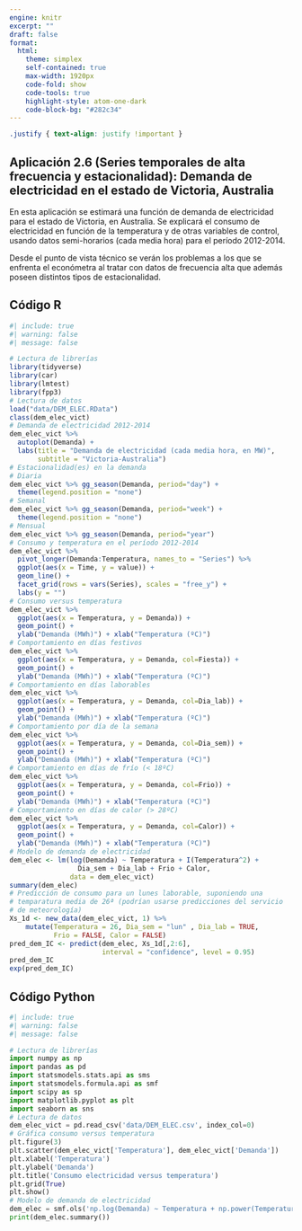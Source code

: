 ```yaml
---
engine: knitr
excerpt: ""
draft: false
format: 
  html:
    theme: simplex
    self-contained: true
    max-width: 1920px
    code-fold: show
    code-tools: true
    highlight-style: atom-one-dark
    code-block-bg: "#282c34"
---
```


```css
.justify { text-align: justify !important }
```

::: justify
# Aplicación 2.6 (Series temporales de alta frecuencia y estacionalidad): Demanda de electricidad en el estado de Victoria, Australia {.unnumbered}

En esta aplicación se estimará una función de demanda de electricidad para el estado de Victoria, en Australia. Se explicará el consumo de electricidad en función de la temperatura y de otras variables de control, usando datos semi-horarios (cada media hora) para el período 2012-2014.

Desde el punto de vista técnico se verán los problemas a los que se enfrenta el económetra al tratar con datos de frecuencia alta que además poseen distintos tipos de estacionalidad.
:::

## Código R {.unnumbered}

```r
#| include: true
#| warning: false
#| message: false

# Lectura de librerías
library(tidyverse)
library(car)
library(lmtest)
library(fpp3)
# Lectura de datos
load("data/DEM_ELEC.RData")
class(dem_elec_vict)
# Demanda de electricidad 2012-2014
dem_elec_vict %>% 
  autoplot(Demanda) +
  labs(title = "Demanda de electricidad (cada media hora, en MW)", 
       subtitle = "Victoria-Australia")
# Estacionalidad(es) en la demanda
# Diaria
dem_elec_vict %>% gg_season(Demanda, period="day") + 
  theme(legend.position = "none")
# Semanal
dem_elec_vict %>% gg_season(Demanda, period="week") + 
  theme(legend.position = "none")
# Mensual
dem_elec_vict %>% gg_season(Demanda, period="year")
# Consumo y temperatura en el período 2012-2014
dem_elec_vict %>%
  pivot_longer(Demanda:Temperatura, names_to = "Series") %>%
  ggplot(aes(x = Time, y = value)) +
  geom_line() +
  facet_grid(rows = vars(Series), scales = "free_y") +
  labs(y = "")
# Consumo versus temperatura
dem_elec_vict %>%
  ggplot(aes(x = Temperatura, y = Demanda)) +
  geom_point() +
  ylab("Demanda (MWh)") + xlab("Temperatura (ºC)")
# Comportamiento en días festivos
dem_elec_vict %>%
  ggplot(aes(x = Temperatura, y = Demanda, col=Fiesta)) +
  geom_point() +
  ylab("Demanda (MWh)") + xlab("Temperatura (ºC)")
# Comportamiento en días laborables
dem_elec_vict %>%
  ggplot(aes(x = Temperatura, y = Demanda, col=Dia_lab)) +
  geom_point() +
  ylab("Demanda (MWh)") + xlab("Temperatura (ºC)")
# Comportamiento por día de la semana
dem_elec_vict %>%
  ggplot(aes(x = Temperatura, y = Demanda, col=Dia_sem)) +
  geom_point() +
  ylab("Demanda (MWh)") + xlab("Temperatura (ºC)")
# Comportamiento en días de frío (< 18ºC)
dem_elec_vict %>%
  ggplot(aes(x = Temperatura, y = Demanda, col=Frio)) +
  geom_point() +
  ylab("Demanda (MWh)") + xlab("Temperatura (ºC)")
# Comportamiento en días de calor (> 28ºC)
dem_elec_vict %>%
  ggplot(aes(x = Temperatura, y = Demanda, col=Calor)) +
  geom_point() +
  ylab("Demanda (MWh)") + xlab("Temperatura (ºC)")
# Modelo de demanda de electricidad
dem_elec <- lm(log(Demanda) ~ Temperatura + I(Temperatura^2) + 
                 Dia_sem + Dia_lab + Frio + Calor, 
               data = dem_elec_vict)
summary(dem_elec)
# Predicción de consumo para un lunes laborable, suponiendo una 
# temparatura media de 26ª (podrían usarse predicciones del servicio 
# de meteorología)
Xs_1d <- new_data(dem_elec_vict, 1) %>%
    mutate(Temperatura = 26, Dia_sem = "lun" , Dia_lab = TRUE, 
           Frio = FALSE, Calor = FALSE)
pred_dem_IC <- predict(dem_elec, Xs_1d[,2:6], 
                       interval = "confidence", level = 0.95)
pred_dem_IC
exp(pred_dem_IC)
```

## Código Python {.unnumbered}

```python
#| include: true
#| warning: false
#| message: false

# Lectura de librerías
import numpy as np
import pandas as pd
import statsmodels.stats.api as sms
import statsmodels.formula.api as smf
import scipy as sp
import matplotlib.pyplot as plt
import seaborn as sns
# Lectura de datos
dem_elec_vict = pd.read_csv('data/DEM_ELEC.csv', index_col=0)
# Gráfica consumo versus temperatura
plt.figure(3)
plt.scatter(dem_elec_vict['Temperatura'], dem_elec_vict['Demanda'])
plt.xlabel('Temperatura')
plt.ylabel('Demanda')
plt.title('Consumo electricidad versus temperatura')
plt.grid(True)
plt.show()
# Modelo de demanda de electricidad
dem_elec = smf.ols('np.log(Demanda) ~ Temperatura + np.power(Temperatura,2) + Dia_sem + Dia_lab + Frio + Calor', data=dem_elec_vict).fit()
print(dem_elec.summary())
```
